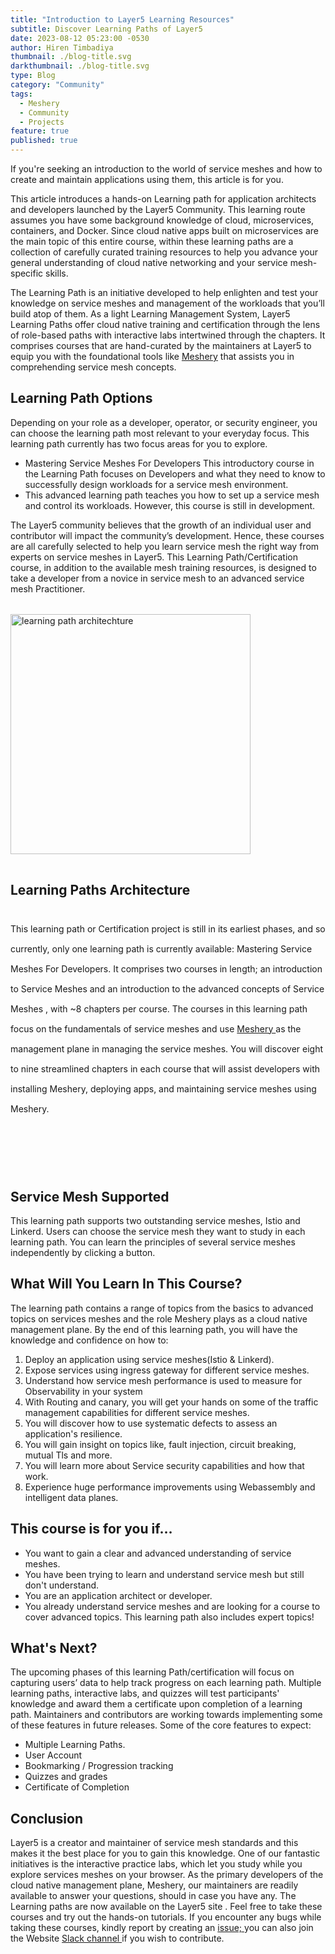 ```yaml
---
title: "Introduction to Layer5 Learning Resources"
subtitle: Discover Learning Paths of Layer5
date: 2023-08-12 05:23:00 -0530
author: Hiren Timbadiya
thumbnail: ./blog-title.svg
darkthumbnail: ./blog-title.svg
type: Blog
category: "Community"
tags:
  - Meshery
  - Community
  - Projects
feature: true
published: true
---
```



<BlogWrapper>
<p>If you're seeking an introduction to the world of service meshes and how to create and maintain applications using them, this article is for you.</p>
<p>This article introduces a hands-on <Link to="/learn/learning-paths"> Learning path </Link> for application architects and developers launched by the Layer5 Community. This learning route assumes you have some background knowledge of cloud, microservices, containers, and Docker. Since cloud native apps built on microservices are the main topic of this entire course, within these learning paths are a collection of carefully curated training resources to help you advance your general understanding of cloud native networking and your service mesh-specific skills.</p>
<p>The Learning Path is an initiative developed to help enlighten and test your knowledge on service meshes and management of the workloads that you’ll build atop of them. As a light Learning Management System, Layer5 Learning Paths offer cloud native training and certification through the lens of role-based paths with <Link to="/learn/service-mesh-labs"> interactive labs </Link> intertwined through the chapters. It comprises courses that are hand-curated by the maintainers at Layer5 to equip you with the foundational tools like <a href="https://meshery.io/">Meshery</a> that assists you in comprehending service mesh concepts.</p>

<h2>Learning Path Options</h2>
<p>Depending on your role as a developer, operator, or security engineer, you can choose the learning path most relevant to your everyday focus. This learning path currently has two focus areas for you to explore.</p>

<ul>
    <li><Link to="/learn/learning-paths/mastering-service-meshes-for-developers">Mastering Service Meshes For Developers</Link> This introductory course in the Learning Path focuses on Developers and what they need to know to successfully design workloads for a service mesh environment.</li>
    <li>This advanced learning path teaches you how to set up a service mesh and control its workloads. However, this course is still in development.</li>
</ul>

<p>The <Link to="/community"> Layer5 community </Link> believes that the growth of an individual user and contributor will impact the community’s development. Hence, these courses are all carefully selected to help you learn service mesh the right way from experts on service meshes in Layer5. This Learning Path/Certification course, in addition to the available mesh training resources, is designed to take a developer from a novice in service mesh to an advanced service mesh Practitioner.</p>

<div style="margin: 2rem 0 5rem 0;">
  <img src={pathDark} className="image-left" style="height: 24rem;" alt="learning path architechture"/>

  <h2 style="padding: 1rem 0 0 0;">Learning Paths Architecture</h2>
  <div style="padding-top: 1rem; padding-bottom:2rem; line-height:2rem">This learning path or Certification project is still in its earliest phases, and so currently, only one learning path is currently available: <Link to="learn/learning-paths/mastering-service-meshes-for-developers"> Mastering Service Meshes For Developers. </Link>
  It comprises two courses in length; <Link to="/learn/learning-paths/mastering-service-meshes-for-developers/introduction-to-service-meshes"> an introduction to Service Meshes </Link> and <Link to="/learn/learning-paths/mastering-service-meshes-for-developers/advance-concepts-of-service-mesh"> an introduction to the advanced concepts of Service Meshes </Link>, with ~8 chapters per course.  The courses in this learning path focus on the fundamentals of service meshes and use <a href="https://meshery.io/"> Meshery </a> as the management plane in managing the service meshes. You will discover eight to nine streamlined chapters in each course that will assist developers with installing Meshery, deploying apps, and maintaining service meshes using Meshery.
  </div>
</div>

<h2 style="margin-top: 1rem">Service Mesh Supported</h2>

<p style="max-width:750px">This learning path supports two outstanding service meshes, Istio and Linkerd. Users can choose the service mesh they want to study in each learning path. You can learn the principles of several service meshes independently by clicking a button.</p>

<div>
  <h2>What Will You Learn In This Course?</h2>

  <p>The learning path contains a range of topics from the basics to advanced topics on services meshes and the role Meshery plays as a cloud native management plane. 
  By the end of this learning path, you will have the knowledge and confidence on how to: 
  </p>

  <ol>
    <li>Deploy an application using service meshes(Istio & Linkerd). </li>
    <li>Expose services using ingress gateway for different service meshes.</li>
    <li>Understand how service mesh performance is used to measure for Observability in your system</li>
    <li>With Routing and canary, you will get your hands on some of the traffic management capabilities for different service meshes.</li>
    <li>You will discover how to use systematic defects to assess an application's resilience.</li>
    <li>You will gain insight on topics like, fault injection, circuit breaking, mutual Tls and more.</li>
    <li>You will learn more about Service security capabilities and how that work. </li>
    <li>Experience huge performance improvements using Webassembly and intelligent data planes.</li>
  </ol>

  <h2>This course is for you if…</h2>
  <ul>
    <li>You want to gain a clear and advanced understanding of service meshes.</li>
    <li>You have been trying to learn and understand service mesh but still don't understand.</li>
    <li>You are an application architect or developer.</li>
    <li>You already understand service meshes and are looking for a course to cover advanced topics. This learning path also includes expert topics!</li>
  </ul>
</div>

<div>
  <h2>What's Next?</h2>
  <p>The upcoming phases of this learning Path/certification will focus on capturing users’ data to help track progress on each learning path. Multiple learning paths, interactive labs, and quizzes will test participants' knowledge and award them a certificate upon completion of a learning path. Maintainers and contributors are working towards implementing some of these features in future releases. Some of the core features to expect:</p>
  <ul>
    <li>Multiple Learning Paths.</li>
    <li>User Account</li>
    <li>Bookmarking / Progression tracking</li>
    <li>Quizzes and grades</li>
    <li>Certificate of Completion </li>
  </ul>
</div>

<h2>Conclusion</h2>
<p>Layer5 is a creator and maintainer of service mesh standards and this makes it the best place for you to gain this knowledge. One of our fantastic initiatives is the interactive practice labs, which let you study while you explore services meshes on your browser. As the primary developers of the cloud native management plane, Meshery, our maintainers are readily available to answer your questions, should in case you have any. The Learning paths are now available on the  <Link to="/learn/learning-paths"> Layer5 site </Link>. Feel free to take these courses and try out the hands-on tutorials. If you encounter any bugs while taking these courses, kindly report by creating an <a href="https://github.com/layer5io/layer5/issues"> issue; </a> you can also join the Website <a href="https://layer5io.slack.com/archives/C015QJKUMPU"> Slack channel </a> if you wish to contribute.
</p>
</BlogWrapper>